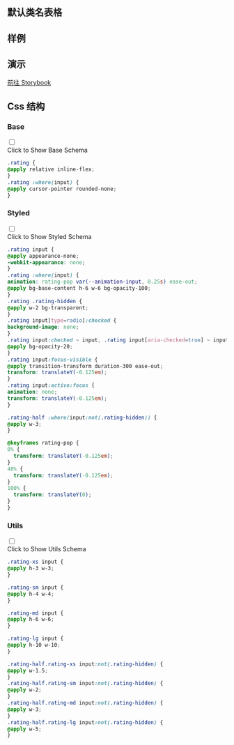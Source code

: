 
## 默认类名表格

<CssTable name="rating" />

## 样例

<Demo></Demo>

## 演示

[前往 Storybook](https://story.ui.icebreaker.top/?path=/docs/data-entry-rating--docs)

## Css 结构


### Base

<div className="collapse">
<input type="checkbox" /> 
<div class="collapse-title px-0">
<span class="btn">Click to Show Base Schema</span>
</div>
<div class="collapse-content"> 

```css
.rating {
@apply relative inline-flex;
}
.rating :where(input) {
@apply cursor-pointer rounded-none;
}
```

</div>
</div>

  

### Styled

<div className="collapse">
<input type="checkbox" /> 
<div class="collapse-title px-0">
<span class="btn">Click to Show Styled Schema</span>
</div>
<div class="collapse-content"> 

```css
.rating input {
@apply appearance-none;
-webkit-appearance: none;
}
.rating :where(input) {
animation: rating-pop var(--animation-input, 0.25s) ease-out;
@apply bg-base-content h-6 w-6 bg-opacity-100;
}
.rating .rating-hidden {
@apply w-2 bg-transparent;
}
.rating input[type=radio]:checked {
background-image: none;
}
.rating input:checked ~ input, .rating input[aria-checked=true] ~ input {
@apply bg-opacity-20;
}
.rating input:focus-visible {
@apply transition-transform duration-300 ease-out;
transform: translateY(-0.125em);
}
.rating input:active:focus {
animation: none;
transform: translateY(-0.125em);
}

.rating-half :where(input:not(.rating-hidden)) {
@apply w-3;
}

@keyframes rating-pop {
0% {
  transform: translateY(-0.125em);
}
40% {
  transform: translateY(-0.125em);
}
100% {
  transform: translateY(0);
}
}
```

</div>
</div>

  

### Utils

<div className="collapse">
<input type="checkbox" /> 
<div class="collapse-title px-0">
<span class="btn">Click to Show Utils Schema</span>
</div>
<div class="collapse-content"> 

```css
.rating-xs input {
@apply h-3 w-3;
}

.rating-sm input {
@apply h-4 w-4;
}

.rating-md input {
@apply h-6 w-6;
}

.rating-lg input {
@apply h-10 w-10;
}

.rating-half.rating-xs input:not(.rating-hidden) {
@apply w-1.5;
}
.rating-half.rating-sm input:not(.rating-hidden) {
@apply w-2;
}
.rating-half.rating-md input:not(.rating-hidden) {
@apply w-3;
}
.rating-half.rating-lg input:not(.rating-hidden) {
@apply w-5;
}
```

</div>
</div>
